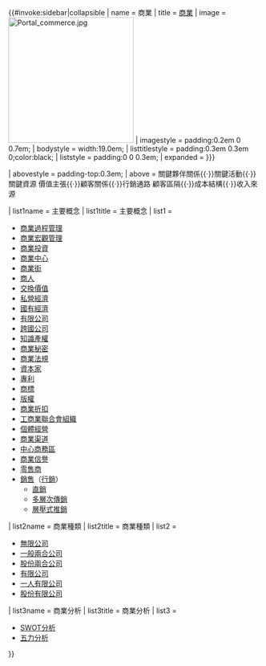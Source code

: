 {{#invoke:sidebar|collapsible
| name = 商業
| title = [[商業]]
| image = [[File:Portal commerce.jpg|center|250px]]
| imagestyle =  padding:0.2em 0 0.7em;
| bodystyle = width:19.0em;
| listtitlestyle = padding:0.3em 0.3em 0;color:black;
| liststyle = padding:0 0 0.3em;
| expanded = {{{expanded|{{{1|}}}}}}

| abovestyle = padding-top:0.3em;
| above = 關鍵夥伴關係{{·}}關鍵活動{{·}}關鍵資源
價值主張{{·}}顧客關係{{·}}行銷通路
顧客區隔{{·}}成本結構{{·}}收入來源

| list1name = 主要概念
| list1title = 主要概念
| list1 = <div class="hlist">
* [[商業過程管理]]
* [[工商管理|商業宏觀管理]]
* [[投資|商業投資]]
* [[商業中心]]
* [[商業街]]
* [[商人]]
* [[交換價值]]
* [[私營企業|私營經濟]]
* [[國有企業|國有經濟]]
* [[有限公司]]
* [[跨國公司]]
* [[知識產權]]
* [[商業秘密]]
* [[商法|商業法規]]
* [[資本家]]
* [[專利]]
* [[商標]]
* [[版權]]
* [[優惠券|商業折扣]]
* [[同業公會|工商業聯合會組織]]
* [[個體戶|個體經營]]
* [[商業渠道]]
* [[中心商務區]]
* [[商業信譽]]
* [[零售商]]
* [[銷售]]（[[行銷]]）
** [[直銷]]
** [[多層次傳銷]]
** [[層壓式推銷]]
</div>

| list2name = 商業種類
| list2title = 商業種類
| list2 = <div class="hlist">
* [[無限公司]]
* [[一般兩合公司]]
* [[股份兩合公司]]
* [[有限公司]]
* [[一人有限公司]]
* [[股份有限公司]]
</div>

| list3name = 商業分析
| list3title = 商業分析
| list3 = <div class="hlist">
* [[強弱危機分析|SWOT分析]]
* [[五力分析]]
</div>

}}<noinclude>

{{documentation}}
</noinclude>